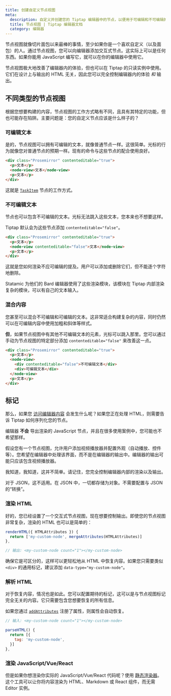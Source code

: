 ```yaml
---
title: 创建自定义节点视图
meta:
  description: 自定义并创建您的 Tiptap 编辑器中的节点，以便用于可编辑和不可编辑的内容以及交互式节点视图。更多信息请查看文档！
  title: 节点视图 | Tiptap 编辑器文档
  category: 编辑器
---
```



节点视图就像切片面包以来最棒的事情，至少如果你是一个喜欢自定义（以及面包）的人。通过节点视图，您可以向编辑器添加交互式节点。这实际上可以是任何东西。如果你能用 JavaScript 编写它，就可以在你的编辑器中使用它。

节点视图极大地改善了编辑器内的体验，但也可以在 Tiptap 的只读实例中使用。它们在设计上与输出的 HTML 无关，因此您可以完全控制编辑器内的体验 _和_ 输出。

## 不同类型的节点视图

根据您想要构建的内容，节点视图的工作方式略有不同，且具有其特定的功能，但也可能存在陷阱。主要问题是：您的自定义节点应该是什么样子的？

### 可编辑文本

是的，节点视图可以拥有可编辑的文本，就像普通节点一样。这很简单。光标的行为就像您对普通节点的预期一样。现有的命令与这些节点的配合使用良好。

```html
<div class="Prosemirror" contenteditable="true">
  <p>文本</p>
  <node-view>文本</node-view>
  <p>文本</p>
</div>
```

这就是 [`TaskItem`](/editor/extensions/nodes/task-item) 节点的工作方式。

### 不可编辑文本

节点也可以包含不可编辑的文本。光标无法跳入这些文本，您本来也不想要这样。

Tiptap 默认会为这些节点添加 `contenteditable="false"`。

```html
<div class="Prosemirror" contenteditable="true">
  <p>文本</p>
  <node-view contenteditable="false">文本</node-view>
  <p>文本</p>
</div>
```

这就是您如何渲染不应可编辑的提及。用户可以添加或删除它们，但不能逐个字符地删除。

Statamic 为他们的 Bard 编辑器使用了这些渲染模块，该模块在 Tiptap 内部渲染复杂的模块，可以有自己的文本输入。

### 混合内容

您甚至可以混合不可编辑和可编辑的文本。这非常适合构建复杂的内容，同时仍然可以在可编辑内容中使用加粗和斜体等样式。

**但**，如果节点视图中有其他不可编辑文本的元素，光标可以跳入那里。您可以通过手动为节点视图的特定部分添加 `contenteditable="false"` 来改善这一点。

```html
<div class="Prosemirror" contenteditable="true">
  <p>文本</p>
  <node-view>
    <div contenteditable="false">不可编辑文本</div>
    <div>可编辑文本</div>
  </node-view>
  <p>文本</p>
</div>
```

## 标记

那么，如果您 [访问编辑器内容](/guides/output-json-html) 会发生什么呢？如果您正在处理 HTML，则需要告诉 Tiptap 如何序列化您的节点。

编辑器 **不会** 导出渲染的 JavaScript 节点，并且在很多使用案例中，您可能也不希望那样。

假设您有一个节点视图，允许用户添加视频播放器并配置外观（自动播放、控件等）。您希望在编辑器中处理该界面，而不是在编辑器的输出中。编辑器的输出可能只应该包含视频播放器。

我知道，我知道，这并不简单。请记住，您完全控制编辑器内部的渲染以及输出。

<Callout title="如果您存储 JSON 呢？" variant="warning">
  对于 JSON，这不适用。在 JSON 中，一切都存储为对象。不需要配置与 JSON 的“转换”。
</Callout>

### 渲染 HTML

好的，您已经设置了一个交互式节点视图，现在想要控制输出。即使您的节点视图非常复杂，渲染的 HTML 也可以是简单的：

```js
renderHTML({ HTMLAttributes }) {
  return ['my-custom-node', mergeAttributes(HTMLAttributes)]
},

// 输出: <my-custom-node count="1"></my-custom-node>
```

确保它是可区分的，这样可以更轻松地从 HTML 中恢复内容。如果您只需要类似 `<div>` 的通用标记，建议添加 `data-type="my-custom-node"`。

### 解析 HTML

对于恢复内容，情况也是如此。您可以配置期待的标记，这可以是与节点视图标记完全无关的内容。它只需要包含您想要恢复的所有信息。

如果您通过 [`addAttributes`](/editor/extensions/custom-extensions/extend-existing#attributes) 注册了属性，则属性会自动恢复。

```js
// 输入: <my-custom-node count="1"></my-custom-node>

parseHTML() {
  return [{
    tag: 'my-custom-node',
  }]
},
```

### 渲染 JavaScript/Vue/React

但是如果你想渲染你实际的 JavaScript/Vue/React 代码呢？使用 [静态渲染器](/editor/api/utilities/static-renderer)。这个工具可以让你将内容渲染为 HTML、Markdown 或 React 组件，而无需 Editor 实例。
